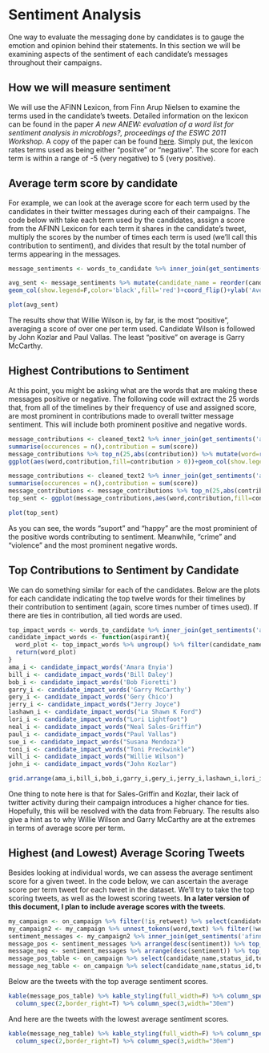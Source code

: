 # Sentiment Analysis

One way to evaluate the messaging done by candidates is to gauge
the emotion and opinion behind their statements. In this section 
we will be examining aspects of the sentiment of each candidate's 
messages throughout their campaigns.

## How we will measure sentiment

We will use the AFINN Lexicon, from Finn Arup Nielsen to examine the
terms used in the candidate's tweets. Detailed information on the lexicon
can be found in the paper _A_ _new_ _ANEW:_ _evaluation_ _of_ _a_ _word_ _list_ _for_ 
_sentiment analysis in microblogs?, proceedings of the ESWC 2011 Workshop_.
A copy of the paper can be found [here](http://corpustext.com/reference/sentiment_afinn.html).
Simply put, the lexicon rates terms used as being either "positve" or "negative". 
The score for each term is within a range of -5 (very negative) to 5 (very positive).

## Average term score by candidate

For example, we can look at the average score for each term used by the 
candidates in their twitter messages during each of their campaigns.
The code below with take each term used by the candidates, assign a 
score from the AFINN Lexicon for each term it shares in the candidate's 
tweet, multiply the scores by the number of times each term is used
(we'll call this contribution to sentiment), and divides that result by the total number 
of terms appearing in the messages.

```r
message_sentiments <- words_to_candidate %>% inner_join(get_sentiments('afinn'),by='word') %>% group_by(candidate_name) %>% summarise(score = sum(score*n)/sum(n))

```
```r
avg_sent <- message_sentiments %>% mutate(candidate_name = reorder(candidate_name,score)) %>% ggplot(aes(candidate_name,score))+
geom_col(show.legend=F,color='black',fill='red')+coord_flip()+ylab('Average Sentiment Score per Word')+xlab('')+theme(axis.text = element_text(color='black'))
```
```r
plot(avg_sent)
```

The results show that Willie Wilson is, by far, is the most "positive", 
averaging a score of over one per term used. Candidate Wilson is followed 
by John Kozlar and Paul Vallas. The least "positive" on average is Garry McCarthy.

## Highest Contributions to Sentiment

At this point, you might be asking what are the words that are making these 
messages positive or negative. The following code will extract the 25 words that, 
from all of the timelines by their frequency of use and assigned score, are most 
prominent in contributions made to overall twitter message sentiment. This will 
include both prominent positive and negative words.

```r
message_contributions <- cleaned_text2 %>% inner_join(get_sentiments('afinn'),by='word') %>% group_by(word) %>%
summarise(occurences = n(),contribution = sum(score))
message_contributions %>% top_n(25,abs(contribution)) %>% mutate(word=reorder(word,contribution)) %>%
ggplot(aes(word,contribution,fill=contribution > 0))+geom_col(show.legend=F)+theme(axis.text = element_text(color='black'))+coord_flip()+ggtitle('Top 25 words contributing to message sentiment')
```
```r
message_contributions <- cleaned_text2 %>% inner_join(get_sentiments('afinn'),by='word') %>% group_by(word) %>%
summarise(occurences = n(),contribution = sum(score))
message_contributions <- message_contributions %>% top_n(25,abs(contribution)) %>% mutate(word=reorder(word,contribution))
top_sent <- ggplot(message_contributions,aes(word,contribution,fill=contribution > 0))+geom_col(show.legend=F)+theme(axis.text = element_text(color='black'))+coord_flip()+ggtitle('Top 25 words contributing to message sentiment')
```
```r
plot(top_sent)
```

As you can see, the words "suport" and "happy" are the most prominient of the positive
words contributing to sentiment. Meanwhile, "crime" and "violence" and the most prominent negative words.

## Top Contributions to Sentiment by Candidate

We can do something similar for each of the candidates. Below are the plots for each 
candidate indicating the top twelve words for their timelines by their contribution to
sentiment (again, score times number of times used). If there are ties in contribution, 
all tied words are used.

```r
top_impact_words <- words_to_candidate %>% inner_join(get_sentiments('afinn'),by='word') %>% group_by(candidate_name) %>% mutate(totals = n*score) %>% top_n(12,abs(totals)) %>% group_by(candidate_name,word)
candidate_impact_words <- function(aspirant){
  word_plot <- top_impact_words %>% ungroup() %>% filter(candidate_name == aspirant) %>% top_n(12,abs(totals)) %>% mutate(word = reorder(word,totals)) %>% ggplot(aes(word,totals,fill = totals > 0))+geom_col(show.legend=F)+labs(x='',y='',title=aspirant)+theme(axis.text.y = element_text(size=10), plot.title = element_text(hjust=.5),panel.background = element_rect(fill = 'lightgray'))+coord_flip()
  return(word_plot)
}
ama_i <- candidate_impact_words('Amara Enyia')
bill_i <- candidate_impact_words('Bill Daley')
bob_i <- candidate_impact_words('Bob Fioretti')
garry_i <- candidate_impact_words('Garry McCarthy')
gery_i <- candidate_impact_words('Gery Chico')
jerry_i <- candidate_impact_words("Jerry Joyce")
lashawn_i <- candidate_impact_words("La Shawn K Ford")
lori_i <- candidate_impact_words("Lori Lightfoot")
neal_i <- candidate_impact_words("Neal Sales-Griffin")
paul_i <- candidate_impact_words("Paul Vallas")
sue_i <- candidate_impact_words("Susana Mendoza")
toni_i <- candidate_impact_words("Toni Preckwinkle")
will_i <- candidate_impact_words("Willie Wilson")
john_i <- candidate_impact_words("John Kozlar")
```
```r
grid.arrange(ama_i,bill_i,bob_i,garry_i,gery_i,jerry_i,lashawn_i,lori_i,neal_i,paul_i,sue_i,toni_i,will_i,john_i,ncol=4)
```

One thing to note here is that for Sales-Griffin and Kozlar, their lack of twitter activity
during their campaign introduces a higher chance for ties. Hopefully, this will be resolved
with the data from February. The results also give a hint as to why Willie Wilson and 
Garry McCarthy are at the extremes in terms of average score per term.

## Highest (and Lowest) Average Scoring Tweets

Besides looking at individual words, we can assess the average sentiment score for a given 
tweet. In the code below, we can ascertain the average score per term tweet for each tweet 
in the dataset. We'll try to take the top scoring tweets, as well as the lowest scoring tweets.
**In a later version of this document, I plan to include average scores with the tweets**.

```r
my_campaign <- on_campaign %>% filter(!is_retweet) %>% select(candidate_name,status_id,text) %>% mutate(text = str_remove_all(text,remove_reg)) %>% mutate(text = rm_twitter_url(text)) %>% mutate(text = rm_hash(text))
my_campaign2 <- my_campaign %>% unnest_tokens(word,text) %>% filter(!word %in% stop_words$word) %>% filter(!word %in% my_stopwords$word)
sentiment_messages <- my_campaign2 %>% inner_join(get_sentiments('afinn'), by = 'word') %>% group_by(candidate_name,status_id) %>% summarise(sentiment = mean(score), words = n()) %>% ungroup() %>% filter(words >= 3)
message_pos <- sentiment_messages %>% arrange(desc(sentiment)) %>% top_n(10,sentiment)
message_neg <- sentiment_messages %>% arrange(desc(sentiment)) %>% top_n(-10,sentiment)
message_pos_table <- on_campaign %>% select(candidate_name,status_id,text) %>% filter(on_campaign$status_id %in% message_pos$status_id)
message_neg_table <- on_campaign %>% select(candidate_name,status_id,text) %>% filter(on_campaign$status_id %in% message_neg$status_id)
```

Below are the tweets with the top average sentiment scores.

```r
kable(message_pos_table) %>% kable_styling(full_width=F) %>% column_spec(1,bold=T) %>% 
  column_spec(2,border_right=T) %>% column_spec(3,width="30em")
```

And here are the tweets with the lowest average sentiment scores.

```r
kable(message_neg_table) %>% kable_styling(full_width=F) %>% column_spec(1,bold=T) %>% 
  column_spec(2,border_right=T) %>% column_spec(3,width="30em")
```
